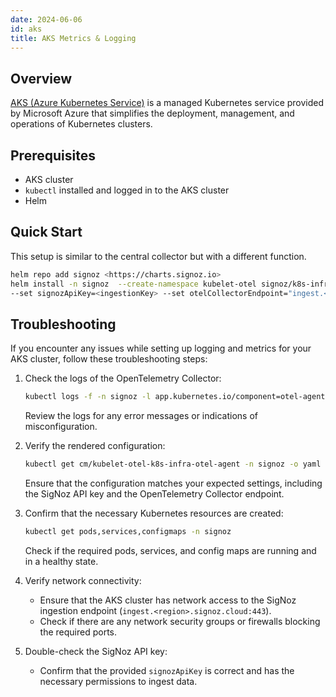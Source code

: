 ```yaml
---
date: 2024-06-06
id: aks
title: AKS Metrics & Logging
---
```


## Overview

[AKS (Azure Kubernetes Service)](https://learn.microsoft.com/en-us/azure/aks/what-is-aks) is a managed Kubernetes service provided by Microsoft Azure that simplifies the deployment, management, and operations of Kubernetes clusters.

## Prerequisites

- AKS cluster
- `kubectl` installed and logged in to the AKS cluster
- Helm

## Quick Start

This setup is similar to the central collector but with a different function.

```bash
helm repo add signoz <https://charts.signoz.io>
helm install -n signoz  --create-namespace kubelet-otel signoz/k8s-infra \\
--set signozApiKey=<ingestionKey> --set otelCollectorEndpoint="ingest.<region>.signoz.cloud:443" --set otelInsecure=false
```

## Troubleshooting

If you encounter any issues while setting up logging and metrics for your AKS cluster, follow these troubleshooting steps:

1. Check the logs of the OpenTelemetry Collector:
    
    ```bash
    kubectl logs -f -n signoz -l app.kubernetes.io/component=otel-agent
    ```
    
    Review the logs for any error messages or indications of misconfiguration.
    
2. Verify the rendered configuration:
    
    ```bash
    kubectl get cm/kubelet-otel-k8s-infra-otel-agent -n signoz -o yaml
    ```
    
    Ensure that the configuration matches your expected settings, including the SigNoz API key and the OpenTelemetry Collector endpoint.
    
3. Confirm that the necessary Kubernetes resources are created:
    
    ```bash
    kubectl get pods,services,configmaps -n signoz
    ```
    
    Check if the required pods, services, and config maps are running and in a healthy state.
    
4. Verify network connectivity:
    - Ensure that the AKS cluster has network access to the SigNoz ingestion endpoint (`ingest.<region>.signoz.cloud:443`).
    - Check if there are any network security groups or firewalls blocking the required ports.
5. Double-check the SigNoz API key:
    - Confirm that the provided `signozApiKey` is correct and has the necessary permissions to ingest data.